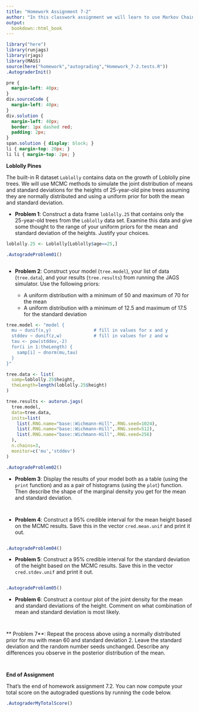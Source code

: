 ```yaml
---
title: "Homework Assignment 7-2"
author: "In this classwork assignment we will learn to use Markov Chain Monte Carlo methods for Bayesian analysis.  The library below is needed to perform the MCMC process.<br /><br />"
output:
  bookdown::html_book
---
```


```r
library("here")
library(runjags)
library(rjags)
library(MASS)
source(here("homework","autograding","Homework_7-2.tests.R"))
.AutograderInit()
```

```css
pre {
  margin-left: 40px;
}
div.sourceCode {
  margin-left: 40px;
}
div.solution {
  margin-left: 40px;
  border: 1px dashed red;
  padding: 2px;
}
span.solution { display: block; }
li { margin-top: 20px; }
li li { margin-top: 2px; }
```


**Loblolly Pines**

The built-in R dataset `Loblolly` contains data on the growth of Loblolly pine trees.  We will use MCMC methods to simulate the joint distribution of means and standard deviations for the heights of 25-year-old pine trees assuming they are normally distributed and using a uniform prior for both the mean and standard deviation.


* **Problem 1**: Construct a data frame `loblolly.25` that contains only the 25-year-old trees from the `Loblolly` data set.  Examine this data and give some thought to the range of your uniform priors for the mean and standard deviation of the heights.  Justify your choices.

```r
loblolly.25 <- Loblolly[Loblolly$age==25,]
```

```r
.AutogradeProblem01()
```

```solution
```


* **Problem 2**: Construct your model (`tree.model`), your list of data (`tree.data`), and your results (`tree.results`) from running the JAGS simulator.  Use the following priors:

  * A uniform distribution with a minimum of 50 and maximum of 70 for the mean
  * A uniform distribution with a minimum of 12.5 and maximum of 17.5 for the standard deviation
  
```r
tree.model <- "model {
  mu ~ dunif(x,y)                # fill in values for x and y
  stddev ~ dunif(z,w)            # fill in values for z and w
  tau <- pow(stddev,-2)
  for(i in 1:theLength) {
    samp[i] ~ dnorm(mu,tau)
  }
}"

tree.data <- list(
  samp=loblolly.25$height,
  theLength=length(loblolly.25$height)
)

tree.results <- autorun.jags(
  tree.model,
  data=tree.data,
  inits=list(
    list(.RNG.name="base::Wichmann-Hill",.RNG.seed=1024),
    list(.RNG.name="base::Wichmann-Hill",.RNG.seed=512),
    list(.RNG.name="base::Wichmann-Hill",.RNG.seed=256)
  ),
  n.chains=3,
  monitor=c('mu','stddev')
)
```

```r
.AutogradeProblem02()
```


* **Problem 3**: Display the results of your model both as a table (using the `print` function) and as a pair of histograms (using the `plot`) function.  Then describe the shape of the marginal density you get for the mean and standard deviation.
  
```r
```

```solution
```


* **Problem 4**: Construct a 95% credible interval for the mean height based on the MCMC results.  Save this in the vector `cred.mean.unif` and print it out.

```r
```

```r
.AutogradeProblem04()
```


* **Problem 5**: Construct a 95% credible interval for the standard deviation of the height based on the MCMC results.  Save this in the vector `cred.stdev.unif` and print it out.

```r
```

```r
.AutogradeProblem05()
```


* **Problem 6**: Construct a contour plot of the joint density for the mean and standard deviations of the height.  Comment on what combination of mean and standard deviation is most likely.

```r
```

```solution
```


** Problem 7**: Repeat the process above using a normally distributed prior for mu with mean 60 and standard deviation 2.   Leave the standard deviation and the random number seeds unchanged. Describe any differences you observe in the posterior distribution of the mean.

```r
```

```solution
```


**End of Assignment**

That's the end of homework assignment 7.2.  You can now compute your total score on the autograded questions by running the code below.

```r
.AutograderMyTotalScore()
```